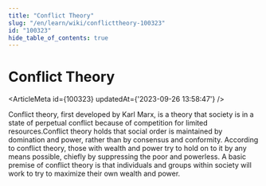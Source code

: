```yaml
---
title: "Conflict Theory"
slug: "/en/learn/wiki/conflicttheory-100323"
id: "100323"
hide_table_of_contents: true
---
```



# Conflict Theory

<ArticleMeta id={100323} updatedAt={'2023-09-26 13:58:47'} />
<div className='border-solid border-b border-t-0 my-4 border-[var(--ifm-color-gray-300)]' />

Conflict theory, first developed by Karl Marx, is a theory that society is in a state of perpetual conflict because of competition for limited resources.Conflict theory holds that social order is maintained by domination and power, rather than by consensus and conformity. According to conflict theory, those with wealth and power try to hold on to it by any means possible, chiefly by suppressing the poor and powerless. A basic premise of conflict theory is that individuals and groups within society will work to try to maximize their own wealth and power.
